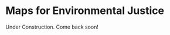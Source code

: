 # Maps for Environmental Justice {#sec-maps2}

::: {.callout-note appearance="simple"}
Under Construction. Come back soon! 
:::
